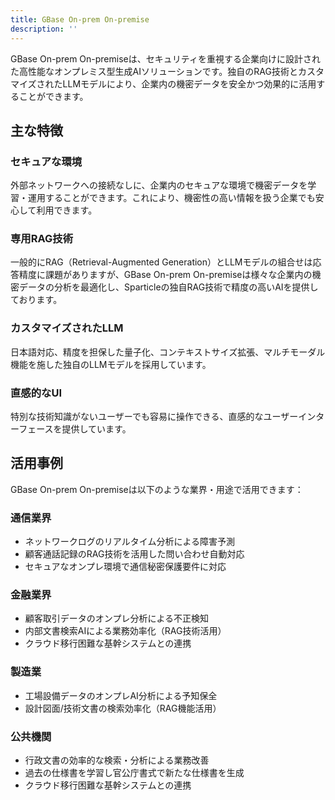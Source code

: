 ```yaml
---
title: GBase On-prem On-premise
description: ''
---
```



GBase On-prem On-premiseは、セキュリティを重視する企業向けに設計された高性能なオンプレミス型生成AIソリューションです。独自のRAG技術とカスタマイズされたLLMモデルにより、企業内の機密データを安全かつ効果的に活用することができます。

## 主な特徴
### セキュアな環境
外部ネットワークへの接続なしに、企業内のセキュアな環境で機密データを学習・運用することができます。これにより、機密性の高い情報を扱う企業でも安心して利用できます。

### 専用RAG技術
一般的にRAG（Retrieval-Augmented Generation）とLLMモデルの組合せは応答精度に課題がありますが、GBase On-prem On-premiseは様々な企業内の機密データの分析を最適化し、Sparticleの独自RAG技術で精度の高いAIを提供しております。

### カスタマイズされたLLM
日本語対応、精度を担保した量子化、コンテキストサイズ拡張、マルチモーダル機能を施した独自のLLMモデルを採用しています。

### 直感的なUI
特別な技術知識がないユーザーでも容易に操作できる、直感的なユーザーインターフェースを提供しています。

## 活用事例
GBase On-prem On-premiseは以下のような業界・用途で活用できます：

### 通信業界
- ネットワークログのリアルタイム分析による障害予測
- 顧客通話記録のRAG技術を活用した問い合わせ自動対応
- セキュアなオンプレ環境で通信秘密保護要件に対応
### 金融業界
- 顧客取引データのオンプレ分析による不正検知
- 内部文書検索AIによる業務効率化（RAG技術活用）
- クラウド移行困難な基幹システムとの連携
### 製造業
- 工場設備データのオンプレAI分析による予知保全
- 設計図面/技術文書の検索効率化（RAG機能活用）
### 公共機関
- 行政文書の効率的な検索・分析による業務改善
- 過去の仕様書を学習し官公庁書式で新たな仕様書を生成
- クラウド移行困難な基幹システムとの連携
